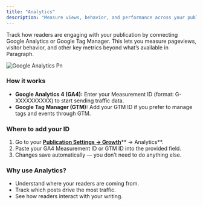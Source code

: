 ```yaml
---
title: "Analytics"
description: "Measure views, behavior, and performance across your publication using GA4 or GTM."
---
```


Track how readers are engaging with your publication by connecting Google Analytics or Google Tag Manager. This lets you measure pageviews, visitor behavior, and other key metrics beyond what’s available in Paragraph.

![Google Analytics Pn](/images/google-analytics.png)

### **How it works**

- **Google Analytics 4 (GA4):** Enter your Measurement ID (format: G-XXXXXXXXXX) to start sending traffic data.
- **Google Tag Manager (GTM):** Add your GTM ID if you prefer to manage tags and events through GTM.

### **Where to add your ID**

1. Go to your [**Publication Settings → Growth**](https://paragraph.com/settings/publication/growth)\*\* → Analytics\*\*.
2. Paste your GA4 Measurement ID or GTM ID into the provided field.
3. Changes save automatically — you don’t need to do anything else.

### **Why use Analytics?**

- Understand where your readers are coming from.
- Track which posts drive the most traffic.
- See how readers interact with your writing.